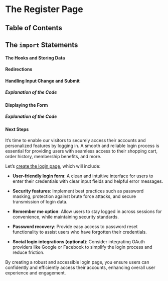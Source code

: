 
# The Register Page

## Table of Contents

## The `import` Statements

#### The Hooks and Storing Data

#### Redirections

#### Handling Input Change and Submit

##### Explanation of the Code

#### Displaying the Form

##### Explanation of the Code

#### Next Steps

It’s time to enable our visitors to securely access their accounts and personalized features by logging in. A smooth and reliable login process is essential for providing users with seamless access to their shopping cart, order history, membership benefits, and more.

Let’s [create the login page](/ecommerce-platform/creating-the-pages/the-basics/login), which will include:

- **User-friendly login form**:
  A clean and intuitive interface for users to enter their credentials with clear input fields and helpful error messages.

- **Security features**:
  Implement best practices such as password masking, protection against brute force attacks, and secure transmission of login data.

- **Remember me option**:
  Allow users to stay logged in across sessions for convenience, while maintaining security standards.

- **Password recovery**:
  Provide easy access to password reset functionality to assist users who have forgotten their credentials.

- **Social login integrations (optional)**:
  Consider integrating OAuth providers like Google or Facebook to simplify the login process and reduce friction.

By creating a robust and accessible login page, you ensure users can confidently and efficiently access their accounts, enhancing overall user experience and engagement.

<BackToTop />
